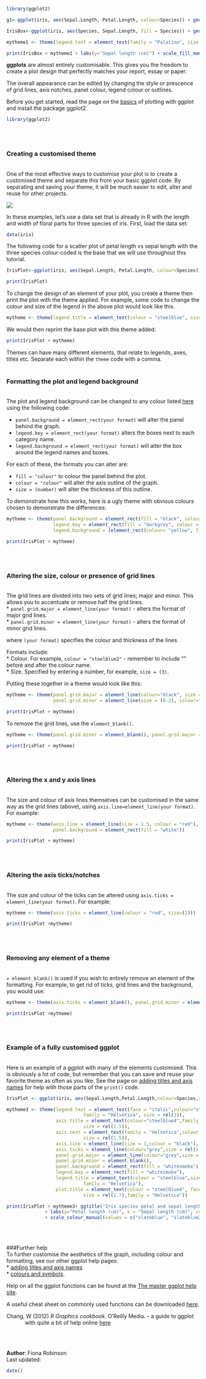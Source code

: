 
```{r, echo=FALSE, warning =F}
library(ggplot2)

g1<-ggplot(iris, aes(Sepal.Length, Petal.Length, colour=Species)) + geom_point() 

IrisBox<-ggplot(iris, aes(Species, Sepal.Length, fill = Species)) + geom_boxplot()

mytheme1 <- theme(legend.text = element_text(family = "Palatino", size = rel(1)), axis.title.y = element_text(colour="black", family = "Palatino"), axis.title.x = element_blank(), axis.text = element_text(family = "Palatino", colour = "black", size = rel(1.1)), axis.line = element_line(size = 0.5, colour = "grey"), panel.grid.major = element_blank(), panel.grid.minor = element_blank(), panel.background = element_rect(fill = "white"), legend.key = element_rect(fill = "white"), legend.title = element_text(colour = "black", size = rel(1.1),  face = "bold", family = "Palatino"), plot.title = element_text(face = "bold", size = rel(1.7),  family = "Palatino"))

print(IrisBox + mytheme1 + labs(y="Sepal length (cm)") + scale_fill_manual (name= "Species", values = c("maroon3", "sienna1", "chartreuse4")))
```


**ggplots** are almost entirely customisable. This gives you the freedom to create a plot design that perfectly matches your report, essay or paper. 

The overall appearance can be edited by changing the style or prescence of grid lines, axis notches, panel colour, legend colour or outlines.

Before you get started, read the page on the [basics](http://environmentalcomputing.net/plotting-with-ggplot-the-basics/) of plotting with ggplot and install the package ggplot2.

```{r}
library(ggplot2)
```
<br><br>

### Creating a customised theme
<br>
One of the most effective ways to customise your plot is to create a customised theme and separate this from your basic ggplot code. By separating and saving your theme, it will be much easier to edit, alter and reuse for other projects.  

![](ggplot1_basics_image.jpg)

In these examples, let's use a data set that is already in R with the length and width of floral parts for three species of iris. First, load the data set:

```{r}
data(iris)
```

The following code for a scatter plot of petal length vs sepal length with the three species colour-coded is the base that we will use throughout this tutorial.

```{r, echo=TRUE}
IrisPlot<-ggplot(iris, aes(Sepal.Length, Petal.Length, colour=Species)) + geom_point() 
```

```{r,echo=F}
print(IrisPlot)
```

To change the design of an element of your plot, you create a theme then print the plot with the theme applied. For example, some code to change the colour and size of the legend in the above plot would look like this.

```{r}
mytheme <- theme(legend.title = element_text(colour = "steelblue", size = rel(2)))
```

We would then reprint the base plot with this theme added:

```{r}
print(IrisPlot + mytheme)
```

Themes can have many different elements, that relate to legends, axes, titles etc. Separate each within the `theme` code with a comma. 
<br><br>

### Formatting the plot and legend background
<br>
The plot and legend background can be changed to any colour listed [here](http://www.stat.columbia.edu/~tzheng/files/Rcolor.pdf) using the following code:

* `panel.background = element_rect(your format)` will alter the panel behind the graph.  
* `legend.key = element_rect(your format)` alters the boxes next to each category name.  
* `legend.background = element_rect(your format)` will alter the box around the legend names and boxes.  

For each of these, the formats you can alter are:  

* `fill = "colour"` to colour the panel behind the plot.  
* `colour = "colour"` will alter the axis outline of the graph.  
* `size = (number)` will alter the thickness of this outline.  

To demonstrate how this works, here is a ugly theme with obvious colours chosen to demonstrate the differences: 

```{r}

mytheme <- theme(panel.background = element_rect(fill = "black", colour = "yellow", size = 4),
                 legend.key = element_rect(fill = "darkgrey", colour = "yellow"),
                 legend.background = (element_rect(colour= "yellow", fill = "blue")))

print(IrisPlot + mytheme)
```
<br><br>

### Altering the size, colour or presence of grid lines
<br>
The grid lines are divided into two sets of grid lines; major and minor. This allows you to accentuate or remove half the grid lines.  
* `panel.grid.major = element_line(your format)` - alters the format of major grid lines.  
* `panel.grid.minor = element_line(your format)` - alters the format of minor grid lines.  

where `(your format)` specifies the colour and thickness of the lines. 

Formats include:  
* Colour. For example, `colour = "steelblue2"` - remember to include "" before and after the colour name.  
* Size. Specified by entering a number, for example, `size = (3)`.  

Putting these together in a theme would look like this:

```{r}
mytheme <- theme(panel.grid.major = element_line(colour="black", size = (1.5)),
                 panel.grid.minor = element_line(size = (0.2), colour="grey"))

print(IrisPlot + mytheme)
```


To remove the grid lines, use the `element_blank()`.
```{r}
mytheme <- theme(panel.grid.minor = element_blank(), panel.grid.major = element_blank())

print(IrisPlot + mytheme)
```
<br><br>

### Altering the x and y axis lines 
<br>
The size and colour of axis lines themselves can be customised in the same way as the grid lines (above), using `axis.line=element_line(your format)`. For example:

```{r}
mytheme <- theme(axis.line = element_line(size = 1.5, colour = "red"),
                 panel.background = element_rect(fill = "white"))

print(IrisPlot + mytheme)
```
<br><br>

### Altering the axis ticks/notches
<br>
The size and colour of the ticks can be altered using `axis.ticks = element_line(your format)`. For example:

```{r}
mytheme <- theme(axis.ticks = element_line(colour = "red", size=(2)))

print(IrisPlot +mytheme)
```
<br><br>

### Removing any element of a theme
<br>
`= element_blank()` is used if you wish to entirely remove an element of the formatting. For example, to get rid of ticks, grid lines and the background, you would use:

```{r}
mytheme <- theme(axis.ticks = element_blank(), panel.grid.minor = element_blank(), panel.grid.major = element_blank(), panel.background= element_blank())

print(IrisPlot +mytheme)
```
<br><br>

### Example of a fully customised ggplot
<br>
Here is an example of a ggplot with many of the elements customised. This is obviously a lot of code, but remember that you can save and reuse your favorite theme as often as you like. See the page on [adding titles and axis names](http://environmentalcomputing.net/plotting-with-ggplot-adding-titles-and-axis-names/) for help with those parts of the `print()` code.

```{r, warning =F}
IrisPlot <- ggplot(iris, aes(Sepal.Length,Petal.Length,colour=Species,shape=Species))+geom_point() 

mytheme3 <- theme(legend.text = element_text(face = "italic",colour="steelblue4",
                            family = "Helvetica", size = rel(1)), 
                  axis.title = element_text(colour="steelblue4",family = "Helvetica",
                            size = rel(1.5)), 
                  axis.text = element_text(family = "Helvetica",colour = "steelblue1",
                            size = rel(1.5)), 
                  axis.line = element_line(size = 1,colour = "black"), 
                  axis.ticks = element_line(colour="grey",size = rel(1.4)),
                  panel.grid.major = element_line(colour="grey",size = rel(0.5)), 
                  panel.grid.minor = element_blank(), 
                  panel.background = element_rect(fill = "whitesmoke"), 
                  legend.key = element_rect(fill = "whitesmoke"), 
                  legend.title = element_text(colour = "steelblue",size = rel(1.5),
                            family = "Helvetica"), 
                  plot.title = element_text(colour = "steelblue4", face = "bold",
                            size = rel(1.7),family = "Helvetica"))

print(IrisPlot + mytheme3+ ggtitle("Iris species petal and sepal length")
              + labs(y="Petal length (cm)", x = "Sepal length (cm)", colour = "Species")
              + scale_colour_manual(values = c("slateblue", "slateblue2", "slateblue4")))
```
<br><br>


###Further help
<br>
To further customise the aesthetics of the graph, including colour and formatting, see our other ggplot help pages:  
* [adding titles and axis names](http://environmentalcomputing.net/plotting-with-ggplot-adding-titles-and-axis-names/)  
* [colours and symbols](http://environmentalcomputing.net/plotting-with-ggplot-colours-and-symbols/).   

Help on all the ggplot functions can be found at the [The master ggplot help site](http://docs.ggplot2.org/current/).

A useful cheat sheet on commonly used functions can be downloaded [here](https://www.rstudio.com/wp-content/uploads/2015/03/ggplot2-cheatsheet.pdf).

<p style="margin-left: .5in; text-indent: -.5in;">Chang, W (2012) *R Graphics cookbook.* O'Reilly Media. - a guide to ggplot with quite a bit of help online [here](http://www.cookbook-r.com/Graphs/)</p>
<br><br>

**Author**: Fiona Robinson
<br>
Last updated:
```{r,echo=F}
date()
```
